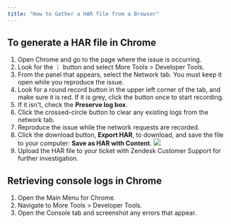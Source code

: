 ```yaml
---
title: "How to Gather a HAR file from a Browser"
---
```


## To generate a HAR file in Chrome

1. Open Chrome and go to the page where the issue is occurring.
2. Look for the ⋮ button and select More Tools > Developer Tools.
3. From the panel that appears, select the Network tab. You must keep it open while you reproduce the issue.
4. Look for a round record button in the upper left corner of the tab, and make sure it is red. If it is grey, click the button once to start recording.
5. If it isn't, check the <strong>Preserve log box</strong>.
6. Click the crossed-circle button to clear any existing logs from the network tab.
7. Reproduce the issue while the network requests are recorded.
8. Click the download button, <strong>Export HAR</strong>, to download, and save the file to your computer: <strong>Save as HAR with Content</strong>.
    <Frame>
      <img src="https://lh3.googleusercontent.com/1ygx8pU9y6yD5_sXoE4IkMkqUZ1e6jSPFtE_J8yaCeHQsWaGo-6kwI134mxHIYT8cVQhyWG8BKxrnFNm4h-7RnsF2_G_WdqqOUwUzoWMpH39-8y3KSWUiAPaFZmlLEOalK_Jjy8nek2W1a5fqPEvwms"/>
    </Frame>
9. Upload the HAR file to your ticket with Zendesk Customer Support for further investigation.

## Retrieving console logs in Chrome

1. Open the Main Menu for Chrome.
2. Navigate to More Tools > Developer Tools.
3. Open the Console tab and screenshot any errors that appear.